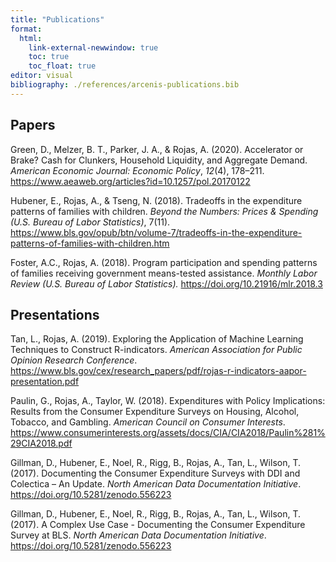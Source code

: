 ```yaml
---
title: "Publications"
format: 
  html:
    link-external-newwindow: true
    toc: true
    toc_float: true
editor: visual
bibliography: ./references/arcenis-publications.bib
---
```


## Papers

Green, D., Melzer, B. T., Parker, J. A., & Rojas, A. (2020). Accelerator or Brake? Cash for Clunkers, Household Liquidity, and Aggregate Demand. *American Economic Journal: Economic Policy*, *12*(4), 178–211. <https://www.aeaweb.org/articles?id=10.1257/pol.20170122>

Hubener, E., Rojas, A., & Tseng, N. (2018). Tradeoffs in the expenditure patterns of families with children. *Beyond the Numbers: Prices & Spending (U.S. Bureau of Labor Statistics)*, 7(11). <https://www.bls.gov/opub/btn/volume-7/tradeoffs-in-the-expenditure-patterns-of-families-with-children.htm>

Foster, A.C., Rojas, A. (2018). Program participation and spending patterns of families receiving government means-tested assistance. *Monthly Labor Review (U.S. Bureau of Labor Statistics).* <https://doi.org/10.21916/mlr.2018.3>

## Presentations

Tan, L., Rojas, A. (2019). Exploring the Application of Machine Learning Techniques to Construct R-indicators. *American Association for Public Opinion Research Conference*. <https://www.bls.gov/cex/research_papers/pdf/rojas-r-indicators-aapor-presentation.pdf>

Paulin, G., Rojas, A., Taylor, W. (2018). Expenditures with Policy Implications: Results from the Consumer Expenditure Surveys on Housing, Alcohol, Tobacco, and Gambling. *American Council on Consumer Interests*. <https://www.consumerinterests.org/assets/docs/CIA/CIA2018/Paulin%281%29CIA2018.pdf>

Gillman, D., Hubener, E., Noel, R., Rigg, B., Rojas, A., Tan, L., Wilson, T. (2017). Documenting the Consumer Expenditure Surveys with DDI and Colectica – An Update. *North American Data Documentation Initiative*. <https://doi.org/10.5281/zenodo.556223>

Gillman, D., Hubener, E., Noel, R., Rigg, B., Rojas, A., Tan, L., Wilson, T. (2017). A Complex Use Case - Documenting the Consumer Expenditure Survey at BLS. *North American Data Documentation Initiative*. <https://doi.org/10.5281/zenodo.556223>

